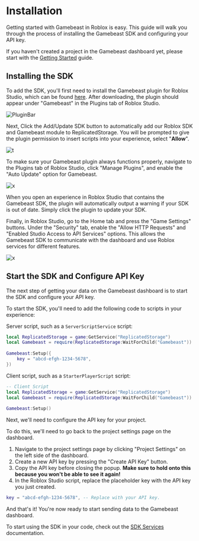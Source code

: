 # Installation
Getting started with Gamebeast in Roblox is easy. This guide will walk you through the process of installing the Gamebeast SDK and configuring your API key.

If you haven't created a project in the Gamebeast dashboard yet, please start with the [Getting Started](/GettingStarted) guide.

## Installing the SDK
To add the SDK, you'll first need to install the Gamebeast plugin for Roblox Studio, which can be found [here](https://create.roblox.com/marketplace/asset/15951241108/Gamebeast%3Fkeyword=&pageNumber=&pagePosition=). After downloading, the plugin should appear under "Gamebeast" in the Plugins tab of Roblox Studio.

![PluginBar](/imgs/roblox/functions/manageplugins.png)

Next, Click the Add/Update SDK button to automatically add our Roblox SDK and Gamebeast module to ReplicatedStorage. You will be prompted to give the plugin permission to insert scripts into your experience, select "**Allow**".

![t](/imgs/roblox/functions/accept.png)

To make sure your Gamebeast plugin always functions properly, navigate to the Plugins tab of Roblox Studio, click "Manage Plugins", and enable the "Auto Update" option for Gamebeast.

![x](/imgs/roblox/functions/PluginManagement.png)

When you open an experience in Roblox Studio that contains the Gamebeast SDK, the plugin will automatically output a warning if your SDK is out of date. Simply click the plugin to update your SDK. 

Finally, in Roblox Studio, go to the Home tab and press the "Game Settings" buttons. Under the "Security" tab, enable the "Allow HTTP Requests" and "Enabled Studio Access to API Services" options. This allows the Gamebeast SDK to communicate with the dashboard and use Roblox services for different features. 

![x](/imgs/roblox/functions/security.png)

## Start the SDK and Configure API Key
The next step of getting your data on the Gamebeast dashboard is to start the SDK and configure your API key.

To start the SDK, you'll need to add the following code to scripts in your experience:

Server script, such as a `ServerScriptService` script: 
```lua filename="server.lua" copy numbered
local ReplicatedStorage = game:GetService("ReplicatedStorage")
local Gamebeast = require(ReplicatedStorage:WaitForChild("Gamebeast"))
 
Gamebeast:Setup({
    key = "abcd-efgh-1234-5678",
})
```

Client script, such as a `StarterPlayerScript` script: 
```lua filename="client.lua" copy numbered
-- Client Script
local ReplicatedStorage = game:GetService("ReplicatedStorage")
local Gamebeast = require(ReplicatedStorage:WaitForChild("Gamebeast"))
 
Gamebeast:Setup()
```

Next, we'll need to configure the API key for your project.

To do this, we'll need to go back to the project settings page on the dashboard.

1. Navigate to the project settings page by clicking "Project Settings" on the left side of the dashboard.
2. Create a new API key by pressing the "Create API Key" button.
3. Copy the API key before closing the popup. **Make sure to hold onto this because you won't be able to see it again!**
4. In the Roblox Studio script, replace the placeholder key with the API key you just created.

```lua
key = "abcd-efgh-1234-5678", -- Replace with your API key.
```

And that's it! You're now ready to start sending data to the Gamebeast dashboard.

To start using the SDK in your code, check out the [SDK Services](/Roblox/API) documentation.
